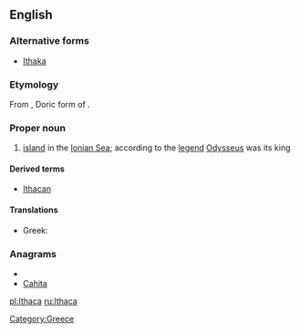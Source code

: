 ==English==
{{wikipedia}}
===Alternative forms===
*[[Ithaka]]

===Etymology===
From {{etyl|grc|xcl}} {{term|Ἰθάκα|lang=grc}}, Doric form of {{term|Ἰθάκη|lang=grc}}.

===Proper noun===
{{en-proper noun}}

# [[island]] in the [[Ionian Sea]]; according to the [[legend]] [[Odysseus]] was its king

====Derived terms====
*[[Ithacan]]

====Translations====
{{trans-top|island}}
* Greek: {{t-|el|Ιθάκη|f|tr=Itháki}}
{{trans-mid}}
{{trans-bottom}}

===Anagrams===
* {{alphagram|aachit}}
* [[Cahita#English|Cahita]]

[[Category:Greece]]

[[pl:Ithaca]]
[[ru:Ithaca]]